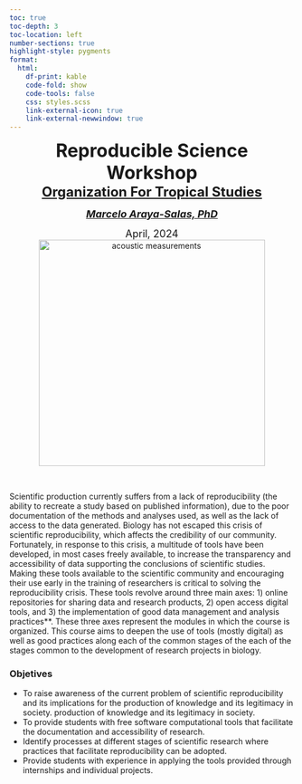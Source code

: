 ```yaml
---
toc: true
toc-depth: 3
toc-location: left
number-sections: true
highlight-style: pygments
format:
  html:
    df-print: kable
    code-fold: show
    code-tools: false
    css: styles.scss
    link-external-icon: true
    link-external-newwindow: true  
---
```


<center><font size="6"><b>Reproducible Science Workshop</b></font></center>

<center><font size="5"><b><a href="https://tropicalstudies.org/">Organization For Tropical Studies</a><br></b></font></center>

<i>

<center><font size="4"><b><a href="https://marce10.github.io/">Marcelo Araya-Salas, PhD</a><br></b></font></center>

</i>

<center><font size="4">April, 2024</font></center>

<center><img src="images/crisis.png" alt="acoustic measurements"width="400"/></center>

 

Scientific production currently suffers from a lack of reproducibility (the ability to recreate a study based on published information), due to the poor documentation of the methods and analyses used, as well as the lack of access to the data generated. Biology has not escaped this crisis of scientific reproducibility, which affects the credibility of our community. Fortunately, in response to this crisis, a multitude of tools have been developed, in most cases freely available, to increase the transparency and accessibility of data supporting the conclusions of scientific studies. Making these tools available to the scientific community and encouraging their use early in the training of researchers is critical to solving the reproducibility crisis. These tools revolve around three main axes: 1) online repositories for sharing data and research products, 2) open access digital tools, and 3) the implementation of good data management and analysis practices**. These three axes represent the modules in which the course is organized. This course aims to deepen the use of tools (mostly digital) as well as good practices along each of the common stages of the each of the stages common to the development of research projects in biology.


::: {.alert .alert-info}
### Objetives {.unnumbered .unlisted}

- To raise awareness of the current problem of scientific reproducibility and its implications for the production of knowledge and its legitimacy in society.
production of knowledge and its legitimacy in society.
- To provide students with free software computational tools that facilitate the documentation and accessibility of research.
- Identify processes at different stages of scientific research where practices that facilitate reproducibility can be adopted.
- Provide students with experience in applying the tools provided through internships and individual projects.

:::
